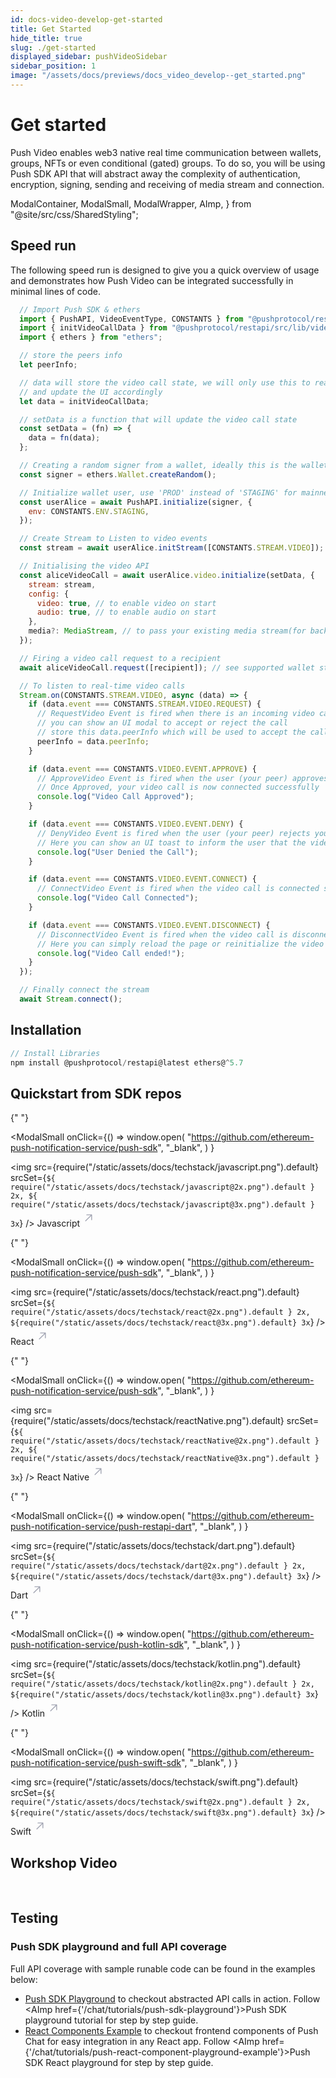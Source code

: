 ```yaml
---
id: docs-video-develop-get-started
title: Get Started
hide_title: true
slug: ./get-started
displayed_sidebar: pushVideoSidebar
sidebar_position: 1
image: "/assets/docs/previews/docs_video_develop--get_started.png"
---
```


# Get started

Push Video enables web3 native real time communication between wallets, groups, NFTs or even conditional (gated) groups. To do so, you will be using Push SDK API that will abstract away the complexity of authentication, encryption, signing, sending and receiving of media stream and connection.

<head>
  <title>Start Building | Push Video | Push Documentation</title>
</head>

  ModalContainer,
  ModalSmall,
  ModalWrapper,
  AImp,
} from "@site/src/css/SharedStyling";

## Speed run

The following speed run is designed to give you a quick overview of usage and demonstrates how Push Video can be integrated successfully in minimal lines of code.

<Tabs className="codetabs" groupId="code-examples">
  <TabItem value="js" attributes={{className: "codetab js"}} default>

```js
  // Import Push SDK & ethers
  import { PushAPI, VideoEventType, CONSTANTS } from "@pushprotocol/restapi";
  import { initVideoCallData } from "@pushprotocol/restapi/src/lib/video";
  import { ethers } from "ethers";

  // store the peers info
  let peerInfo;

  // data will store the video call state, we will only use this to read the video call state
  // and update the UI accordingly
  let data = initVideoCallData;

  // setData is a function that will update the video call state
  const setData = (fn) => {
    data = fn(data);
  };

  // Creating a random signer from a wallet, ideally this is the wallet you will connect
  const signer = ethers.Wallet.createRandom();

  // Initialize wallet user, use 'PROD' instead of 'STAGING' for mainnet apps
  const userAlice = await PushAPI.initialize(signer, {
    env: CONSTANTS.ENV.STAGING,
  });

  // Create Stream to Listen to video events
  const stream = await userAlice.initStream([CONSTANTS.STREAM.VIDEO]);

  // Initialising the video API
  const aliceVideoCall = await userAlice.video.initialize(setData, {
    stream: stream,
    config: {
      video: true, // to enable video on start
      audio: true, // to enable audio on start
    },
    media?: MediaStream, // to pass your existing media stream(for backend use)
  });

  // Firing a video call request to a recipient
  await aliceVideoCall.request([recipient]); // see supported wallet standards - https://push.org/docs/video/supported-wallet-standards

  // To listen to real-time video calls
  Stream.on(CONSTANTS.STREAM.VIDEO, async (data) => {
    if (data.event === CONSTANTS.STREAM.VIDEO.REQUEST) {
      // RequestVideo Event is fired when there is an incoming video call request
      // you can show an UI modal to accept or reject the call
      // store this data.peerInfo which will be used to accept the call when calling approve() method
      peerInfo = data.peerInfo;
    }

    if (data.event === CONSTANTS.VIDEO.EVENT.APPROVE) {
      // ApproveVideo Event is fired when the user (your peer) approves your video call request
      // Once Approved, your video call is now connected successfully
      console.log("Video Call Approved");
    }

    if (data.event === CONSTANTS.VIDEO.EVENT.DENY) {
      // DenyVideo Event is fired when the user (your peer) rejects your video call request
      // Here you can show an UI toast to inform the user that the video call was rejected by the user (your peer)
      console.log("User Denied the Call");
    }

    if (data.event === CONSTANTS.VIDEO.EVENT.CONNECT) {
      // ConnectVideo Event is fired when the video call is connected successfully
      console.log("Video Call Connected");
    }

    if (data.event === CONSTANTS.VIDEO.EVENT.DISCONNECT) {
      // DisconnectVideo Event is fired when the video call is disconnected/Hung up by either party
      // Here you can simply reload the page or reinitialize the video call object
      console.log("Video Call ended!");
    }
  });

  // Finally connect the stream
  await Stream.connect();
```

  </TabItem>
</Tabs>

## Installation

<Tabs className="codetabs" groupId="code-examples">
  <TabItem value="js" attributes={{className: "codetab js"}} default>

```js
// Install Libraries
npm install @pushprotocol/restapi@latest ethers@^5.7
```

  </TabItem>
</Tabs>

## Quickstart from SDK repos

<ModalContainer>

{" "}

<ModalSmall
  onClick={() =>
    window.open(
      "https://github.com/ethereum-push-notification-service/push-sdk",
      "_blank",
    )
  }
>
  <img
    src={require("/static/assets/docs/techstack/javascript.png").default}
    srcSet={`${
      require("/static/assets/docs/techstack/javascript@2x.png").default
    } 2x, ${
      require("/static/assets/docs/techstack/javascript@3x.png").default
    } 3x`}
  />
  <ModalWrapper>
    <span>
      Javascript
      <svg
        width="20"
        height="28"
        viewBox="0 0 29 28"
        fill="none"
        xmlns="http://www.w3.org/2000/svg"
      >
        <path
          d="m7.501 21.001 14-14M10.125 7.001H21.5v11.375"
          stroke="#A0A3B1"
          stroke-width="2"
          stroke-linecap="round"
          stroke-linejoin="round"
        ></path>
      </svg>
    </span>
  </ModalWrapper>
</ModalSmall>

{" "}

<ModalSmall
  onClick={() =>
    window.open(
      "https://github.com/ethereum-push-notification-service/push-sdk",
      "_blank",
    )
  }
>
  <img
    src={require("/static/assets/docs/techstack/react.png").default}
    srcSet={`${
      require("/static/assets/docs/techstack/react@2x.png").default
    } 2x, ${require("/static/assets/docs/techstack/react@3x.png").default} 3x`}
  />
  <ModalWrapper>
    <span>
      React
      <svg
        width="20"
        height="28"
        viewBox="0 0 29 28"
        fill="none"
        xmlns="http://www.w3.org/2000/svg"
      >
        <path
          d="m7.501 21.001 14-14M10.125 7.001H21.5v11.375"
          stroke="#A0A3B1"
          stroke-width="2"
          stroke-linecap="round"
          stroke-linejoin="round"
        ></path>
      </svg>
    </span>
  </ModalWrapper>
</ModalSmall>

{" "}

<ModalSmall
  onClick={() =>
    window.open(
      "https://github.com/ethereum-push-notification-service/push-sdk",
      "_blank",
    )
  }
>
  <img
    src={require("/static/assets/docs/techstack/reactNative.png").default}
    srcSet={`${
      require("/static/assets/docs/techstack/reactNative@2x.png").default
    } 2x, ${
      require("/static/assets/docs/techstack/reactNative@3x.png").default
    } 3x`}
  />
  <ModalWrapper>
    <span>
      React Native
      <svg
        width="20"
        height="28"
        viewBox="0 0 29 28"
        fill="none"
        xmlns="http://www.w3.org/2000/svg"
      >
        <path
          d="m7.501 21.001 14-14M10.125 7.001H21.5v11.375"
          stroke="#A0A3B1"
          stroke-width="2"
          stroke-linecap="round"
          stroke-linejoin="round"
        ></path>
      </svg>
    </span>
  </ModalWrapper>
</ModalSmall>

{" "}

<ModalSmall
  onClick={() =>
    window.open(
      "https://github.com/ethereum-push-notification-service/push-restapi-dart",
      "_blank",
    )
  }
>
  <img
    src={require("/static/assets/docs/techstack/dart.png").default}
    srcSet={`${
      require("/static/assets/docs/techstack/dart@2x.png").default
    } 2x, ${require("/static/assets/docs/techstack/dart@3x.png").default} 3x`}
  />
  <ModalWrapper>
    <span>
      Dart
      <svg
        width="20"
        height="28"
        viewBox="0 0 29 28"
        fill="none"
        xmlns="http://www.w3.org/2000/svg"
      >
        <path
          d="m7.501 21.001 14-14M10.125 7.001H21.5v11.375"
          stroke="#A0A3B1"
          stroke-width="2"
          stroke-linecap="round"
          stroke-linejoin="round"
        ></path>
      </svg>
    </span>
  </ModalWrapper>
</ModalSmall>

{" "}

<ModalSmall
  onClick={() =>
    window.open(
      "https://github.com/ethereum-push-notification-service/push-kotlin-sdk",
      "_blank",
    )
  }
>
  <img
    src={require("/static/assets/docs/techstack/kotlin.png").default}
    srcSet={`${
      require("/static/assets/docs/techstack/kotlin@2x.png").default
    } 2x, ${require("/static/assets/docs/techstack/kotlin@3x.png").default} 3x`}
  />
  <ModalWrapper>
    <span>
      Kotlin
      <svg
        width="20"
        height="28"
        viewBox="0 0 29 28"
        fill="none"
        xmlns="http://www.w3.org/2000/svg"
      >
        <path
          d="m7.501 21.001 14-14M10.125 7.001H21.5v11.375"
          stroke="#A0A3B1"
          stroke-width="2"
          stroke-linecap="round"
          stroke-linejoin="round"
        ></path>
      </svg>
    </span>
  </ModalWrapper>
</ModalSmall>

{" "}

<ModalSmall
  onClick={() =>
    window.open(
      "https://github.com/ethereum-push-notification-service/push-swift-sdk",
      "_blank",
    )
  }
>
  <img
    src={require("/static/assets/docs/techstack/swift.png").default}
    srcSet={`${
      require("/static/assets/docs/techstack/swift@2x.png").default
    } 2x, ${require("/static/assets/docs/techstack/swift@3x.png").default} 3x`}
  />
  <ModalWrapper>
    <span>
      Swift
      <svg
        width="20"
        height="28"
        viewBox="0 0 29 28"
        fill="none"
        xmlns="http://www.w3.org/2000/svg"
      >
        <path
          d="m7.501 21.001 14-14M10.125 7.001H21.5v11.375"
          stroke="#A0A3B1"
          stroke-width="2"
          stroke-linecap="round"
          stroke-linejoin="round"
        ></path>
      </svg>
    </span>
  </ModalWrapper>
</ModalSmall>

</ModalContainer>

## Workshop Video

<ReactPlayer
  controls
  width="100%"
  url="https://youtu.be/R8nsAhyrvTI?si=fXQM14LCLgp50yqf&t=3110"
/>
<br />

## Testing

### Push SDK playground and full API coverage

Full API coverage with sample runable code can be found in the examples below:

- [Push SDK Playground](https://github.com/ethereum-push-notification-service/push-sdk/blob/main/packages/examples/sdk-backend-node/src/pushAPI/index.ts) to checkout abstracted API calls in action. Follow <AImp href={'/chat/tutorials/push-sdk-playground'}>Push SDK playground tutorial</AImp> for step by step guide.
- [React Components Example](https://github.com/ethereum-push-notification-service/push-sdk/tree/main/packages/examples/sdk-frontend-react) to checkout frontend components of Push Chat for easy integration in any React app. Follow <AImp href={'/chat/tutorials/push-react-component-playground-example'}>Push SDK React playground</AImp> for step by step guide.
